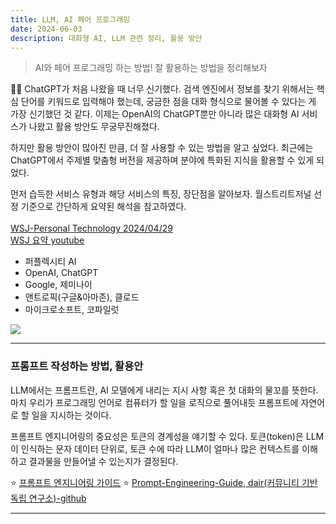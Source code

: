 ```yaml
---
title: LLM, AI 페어 프로그래밍
date: 2024-06-03
description: 대화형 AI, LLM 관련 정리, 활용 방안
---
```


> AI와 페어 프로그래밍 하는 방법! 잘 활용하는 방법을 정리해보자

👩‍💻 ChatGPT가 처음 나왔을 때 너무 신기했다. 검색 엔진에서 정보를 찾기 위해서는 핵심 단어를 키워드로 입력해야 했는데,
궁금한 점을 대화 형식으로 물어볼 수 있다는 게 가장 신기했던 것 같다. 이제는 OpenAI의 ChatGPT뿐만 아니라 많은
대화형 AI 서비스가 나왔고 활용 방안도 무궁무진해졌다.

하지만 활용 방안이 많아진 만큼, 더 잘 사용할 수 있는 방법을 알고 싶었다. 최근에는 ChatGPT에서 주제별 맞춤형 버전을
제공하며 분야에 특화된 지식을 활용할 수 있게 되었다.

먼저 습득한 서비스 유형과 해당 서비스의 특징, 장단점을 알아보자. 월스트리트저널 선정 기준으로 간단하게 요약된 해석을
참고하였다. <br/><br/>
[WSJ-Personal Technology 2024/04/29](https://www.wsj.com/tech/personal-tech/ai-chatbots-chatgpt-gemini-copilot-perplexity-claude-f9e40d26) <br/>
[WSJ 요약 youtube](https://www.youtube.com/shorts/pf_BgRh8xeA?si=XmpVXAWGp71WhgQZ) <br/>

- 퍼플렉시티 AI
- OpenAI, ChatGPT
- Google, 제미나이
- 앤트로픽(구글&아마존), 클로드
- 마이크로소프트, 코파일럿

![](/learned/llm-aiproduct.jpg)

<hr />

### 프롬프트 작성하는 방법, 활용안

LLM에서는 프롬프트란, AI 모델에게 내리는 지시 사항 혹은 첫 대화의 물꼬를 뜻한다.
마치 우리가 프로그래밍 언어로 컴퓨터가 할 일을 로직으로 풀어내듯 프롬프트에 자연어로 할 일을 지시하는 것이다.

프롬프트 엔지니어링의 중요성은 토큰의 경계성을 얘기할 수 있다. 토큰(token)은 LLM이 인식하는 문자 데이터 단위로,
토큰 수에 따라 LLM이 얼마나 많은 컨텍스트를 이해하고 결과물을 만들어낼 수 있는지가 결정된다.

⭐ [프롬프트 엔지니어링 가이드](https://www.promptingguide.ai/kr)
⭐ [Prompt-Engineering-Guide, dair(커뮤니티 기반 독립 연구소)-github](https://github.com/dair-ai/Prompt-Engineering-Guide)

<hr />
